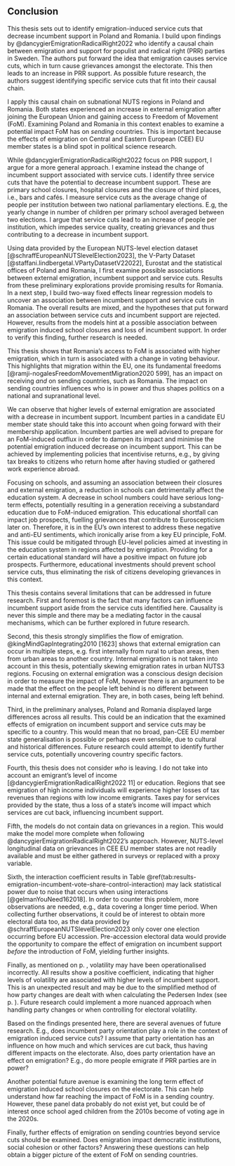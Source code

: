 ## Conclusion

<!-- Summary of thesis -->
This thesis sets out to identify emigration-induced service cuts that decrease incumbent support in Poland and Romania. I build upon findings by @dancygierEmigrationRadicalRight2022 who identify a causal chain between emigration and support for populist and radical right (PRR) parties in Sweden. The authors put forward the idea that emigration causes service cuts, which in turn cause grievances amongst the electorate. This then leads to an increase in PRR support. As possible future research, the authors suggest identifying specific service cuts that fit into their causal chain.

I apply this causal chain on subnational NUTS regions in Poland and Romania. Both states experienced an increase in external emigration after joining the European Union and gaining access to Freedom of Movement (FoM). Examining Poland and Romania in this context enables to examine a potential impact FoM has on *sending* countries. This is important because the effects of emigration on Central and Eastern European (CEE) EU member states is a blind spot in political science research.

While @dancygierEmigrationRadicalRight2022 focus on PRR support, I argue for a more general approach. I examine instead the change of incumbent support associated with service cuts. I identify three service cuts that have the potential to decrease incumbent support. These are primary school closures, hospital closures and the closure of third places, i.e., bars and cafés. I measure service cuts as the average change of people per institution between two national parliamentary elections. E.g, the yearly change in number of children per primary school averaged between two elections. I argue that service cuts lead to an increase of people per institution, which impedes service quality, creating grievances and thus contributing to a decrease in incumbent support.

Using data provided by the European NUTS-level election dataset [@schraffEuropeanNUTSlevelElection2023], the V-Party Dataset [@staffani.lindbergetal.VPartyDatasetV22022], Eurostat and the statistical offices of Poland and Romania, I first examine possible associations between external emigration, incumbent support and service cuts. Results from these preliminary explorations provide promising results for Romania. In a next step, I build two-way fixed effects linear regression models to uncover an association between incumbent support and service cuts in Romania. The overall results are mixed, and the hypotheses that put forward an association between service cuts and incumbent support are rejected. However, results from the models hint at a possible association between emigration induced school closures and loss of incumbent support. In order to verify this finding, further research is needed.

<!-- Interpreting results in the broader context of further European integration -->
This thesis shows that Romania’s access to FoM is associated with higher emigration, which in turn is associated with a change in voting behaviour. This highlights that migration within the EU, one its fundamental freedoms [@ramji-nogalesFreedomMovementMigration2020 599], has an impact on receiving *and* on sending countries, such as Romania. The impact on sending countries influences who is in power and thus shapes politics on a national and supranational level.

We can observe that higher levels of external emigration are associated with a decrease in incumbent support. Incumbent parties in a candidate EU member state should take this into account when going forward with their membership application. Incumbent parties are well advised to prepare for an FoM-induced outflux in order to dampen its impact and minimise the potential emigration induced decrease on incumbent support. This can be achieved by implementing policies that incentivise returns, e.g., by giving tax breaks to citizens who return home after having studied or gathered work experience abroad.

Focusing on schools, and assuming an association between their closures and external emigration, a reduction in schools can detrimentally affect the education system. A decrease in school numbers could have serious long-term effects, potentially resulting in a generation receiving a substandard education due to FoM-induced emigration. This educational shortfall can impact job prospects, fuelling grievances that contribute to Euroscepticism later on. Therefore, it is in the EU’s own interest to address these negative and anti-EU sentiments, which ironically arise from a key EU principle, FoM. This issue could be mitigated through EU-level policies aimed at investing in the education system in regions affected by emigration. Providing for a certain educational standard will have a positive impact on future job prospects. Furthermore, educational investments should prevent school service cuts, thus eliminating the risk of citizens developing grievances in this context.

<!-- Thesis Limits -->
This thesis contains several limitations that can be addressed in future research. First and foremost is the fact that many factors can influence incumbent support aside from the service cuts identified here. Causality is never this simple and there may be a mediating factor in the causal mechanisms, which can be further explored in future research.

Second, this thesis strongly simplifies the flow of emigration. @kingMindGapIntegrating2010 [1623] shows that external emigration can occur in multiple steps, e.g. first internally from rural to urban areas, then from urban areas to another country. Internal emigration is not taken into account in this thesis, potentially skewing emigration rates in urban NUTS3 regions. Focusing on external emigration was a conscious design decision in order to measure the impact of FoM, however there is an argument to be made that the effect on the people left behind is no different between internal and external emigration. They are, in both cases, being left behind.

Third, in the preliminary analyses, Poland and Romania displayed large differences across all results. This could be an indication that the examined effects of emigration on incumbent support and service cuts may be specific to a country. This would mean that no broad, pan-CEE EU member state generalisation is possible or perhaps even sensible, due to cultural and historical differences. Future research could attempt to identify further service cuts, potentially uncovering country specific factors.

Fourth, this thesis does not consider *who* is leaving. I do not take into account an emigrant’s level of income [@dancygierEmigrationRadicalRight2022 11] or education. Regions that see emigration of high income individuals will experience higher losses of tax revenues than regions with low income emigrants. Taxes pay for services provided by the state, thus a loss of a state’s income will impact which services are cut back, influencing incumbent support.

Fifth, the models do not contain data on grievances in a region. This would make the model more complete when following @dancygierEmigrationRadicalRight2022’s approach. However, NUTS-level longitudinal data on grievances in CEE EU member states are not readily available and must be either gathered in surveys or replaced with a proxy variable.

Sixth, the interaction coefficient results in Table \@ref(tab:results-emigration-incumbent-vote-share-control-interaction) may lack statistical power due to noise that occurs when using interactions [@gelmanYouNeed162018]. In order to counter this problem, more observations are needed, e.g., data covering a longer time period. When collecting further observations, it could be of interest to obtain more electoral data too, as the data provided by @schraffEuropeanNUTSlevelElection2023 only cover one election occurring before EU accession. Pre-accession electoral data would provide the opportunity to compare the effect of emigration on incumbent support *before* the introduction of FoM, yielding further insights.

Finally, as mentioned on p. \pageref{passage:volatility-issue}, volatility may have been operationalised incorrectly. All results show a positive coefficient, indicating that higher levels of volatility are associated with higher levels of incumbent support. This is an unexpected result and may be due to the simplified method of how party changes are dealt with when calculating the Pedersen Index (see p. \pageref{passage:electoral-volatility}). Future research could implement a more nuanced approach when handling party changes or when controlling for electoral volatility.

<!-- Future research -->
Based on the findings presented here, there are several avenues of future research. E.g., does incumbent party orientation play a role in the context of emigration induced service cuts? I assume that party orientation has an influence on how much and which services are cut back, thus having different impacts on the electorate. Also, does party orientation have an effect on emigration? E.g., do more people emigrate if PRR parties are in power?

Another potential future avenue is examining the long term effect of emigration induced school closures on the electorate. This can help understand how far reaching the impact of FoM is in a sending country. However, these panel data probably do not exist yet, but could be of interest once school aged children from the 2010s become of voting age in the 2020s.

Finally, further effects of emigration on sending countries beyond service cuts should be examined. Does emigration impact democratic institutions, social cohesion or other factors? Answering these questions can help obtain a bigger picture of the extent of FoM on sending countries.
